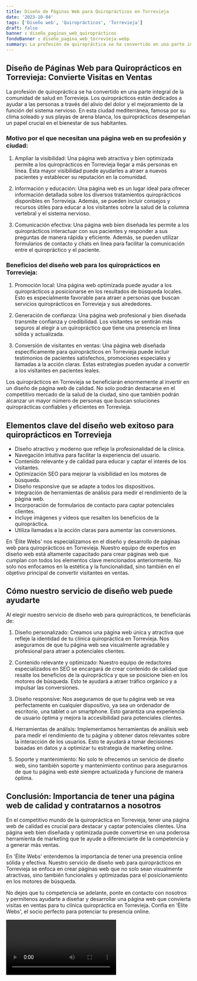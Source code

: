 ```yaml
---
title: Diseño de Páginas Web para Quiroprácticos en Torrevieja
date: '2023-10-04'
tags: ['Diseño web', 'Quiroprácticos', 'Torrevieja']
draft: false
banner : diseño_paginas_web_quiroprácticos
fondoBanner : diseño_pagina_web_torrevieja.webp
summary: La profesión de quiropráctica se ha convertido en una parte integral de la comunidad de salud en Torrevieja. Los quiroprácticos están dedicados a ayudar a las personas a través del alivio del dolor y el mejoramiento de la función del sistema nervioso. En esta ciudad mediterránea, famosa por su clima soleado y sus playas de arena blanca, los quiroprácticos desempeñan un papel crucial en el bienestar de sus habitantes.
---
```


## Diseño de Páginas Web para Quiroprácticos en Torrevieja: Convierte Visitas en Ventas

La profesión de quiropráctica se ha convertido en una parte integral de la comunidad de salud en Torrevieja. Los quiroprácticos están dedicados a ayudar a las personas a través del alivio del dolor y el mejoramiento de la función del sistema nervioso. En esta ciudad mediterránea, famosa por su clima soleado y sus playas de arena blanca, los quiroprácticos desempeñan un papel crucial en el bienestar de sus habitantes.

### Motivo por el que necesitan una página web en su profesión y ciudad:

1. Ampliar la visibilidad: Una página web atractiva y bien optimizada permite a los quiroprácticos en Torrevieja llegar a más personas en línea. Esta mayor visibilidad puede ayudarles a atraer a nuevos pacientes y establecer su reputación en la comunidad.

2. Información y educación: Una página web es un lugar ideal para ofrecer información detallada sobre los diversos tratamientos quiroprácticos disponibles en Torrevieja. Además, se pueden incluir consejos y recursos útiles para educar a los visitantes sobre la salud de la columna vertebral y el sistema nervioso.

3. Comunicación efectiva: Una página web bien diseñada les permite a los quiroprácticos interactuar con sus pacientes y responder a sus preguntas de manera rápida y eficiente. Además, se pueden utilizar formularios de contacto y chats en línea para facilitar la comunicación entre el quiropráctico y el paciente.

### Beneficios del diseño web para los quiroprácticos en Torrevieja:

1. Promoción local: Una página web optimizada puede ayudar a los quiroprácticos a posicionarse en los resultados de búsqueda locales. Esto es especialmente favorable para atraer a personas que buscan servicios quiroprácticos en Torrevieja y sus alrededores.

2. Generación de confianza: Una página web profesional y bien diseñada transmite confianza y credibilidad. Los visitantes se sentirán más seguros al elegir a un quiropráctico que tiene una presencia en línea sólida y actualizada.

3. Conversión de visitantes en ventas: Una página web diseñada específicamente para quiroprácticos en Torrevieja puede incluir testimonios de pacientes satisfechos, promociones especiales y llamadas a la acción claras. Estas estrategias pueden ayudar a convertir a los visitantes en pacientes leales.

Los quiroprácticos en Torrevieja se beneficiarán enormemente al invertir en un diseño de página web de calidad. No solo podrán destacarse en el competitivo mercado de la salud de la ciudad, sino que también podrán alcanzar un mayor número de personas que buscan soluciones quiroprácticas confiables y eficientes en Torrevieja.

<GifSeo />

<Cta />

## Elementos clave del diseño web exitoso para quiroprácticos en Torrevieja

- Diseño atractivo y moderno que refleje la profesionalidad de la clínica.
- Navegación intuitiva para facilitar la experiencia del usuario.
- Contenido relevante y de calidad para educar y captar el interés de los visitantes.
- Optimización SEO para mejorar la visibilidad en los motores de búsqueda.
- Diseño responsive que se adapte a todos los dispositivos.
- Integración de herramientas de análisis para medir el rendimiento de la página web.
- Incorporación de formularios de contacto para captar potenciales clientes.
- Incluye imágenes y vídeos que resalten los beneficios de la quiropráctica.
- Utiliza llamadas a la acción claras para aumentar las conversiones.

En 'Élite Webs' nos especializamos en el diseño y desarrollo de páginas web para quiroprácticos en Torrevieja. Nuestro equipo de expertos en diseño web está altamente capacitado para crear páginas web que cumplan con todos los elementos clave mencionados anteriormente. No solo nos enfocamos en la estética y la funcionalidad, sino también en el objetivo principal de convertir visitantes en ventas.

## Cómo nuestro servicio de diseño web puede ayudarte

Al elegir nuestro servicio de diseño web para quiroprácticos, te beneficiarás de:

1. Diseño personalizado: Creamos una página web única y atractiva que refleje la identidad de tu clínica quiropráctica en Torrevieja. Nos aseguramos de que tu página web sea visualmente agradable y profesional para atraer a potenciales clientes.

2. Contenido relevante y optimizado: Nuestro equipo de redactores especializados en SEO se encargará de crear contenido de calidad que resalte los beneficios de la quiropráctica y que se posicione bien en los motores de búsqueda. Esto te ayudará a atraer tráfico orgánico y a impulsar las conversiones.

3. Diseño responsive: Nos aseguramos de que tu página web se vea perfectamente en cualquier dispositivo, ya sea un ordenador de escritorio, una tablet o un smartphone. Esto garantiza una experiencia de usuario óptima y mejora la accesibilidad para potenciales clientes.

4. Herramientas de análisis: Implementamos herramientas de análisis web para medir el rendimiento de tu página y obtener datos relevantes sobre la interacción de los usuarios. Esto te ayudará a tomar decisiones basadas en datos y a optimizar tu estrategia de marketing online.

5. Soporte y mantenimiento: No solo te ofrecemos un servicio de diseño web, sino también soporte y mantenimiento continuo para asegurarnos de que tu página web esté siempre actualizada y funcione de manera óptima.

## Conclusión: Importancia de tener una página web de calidad y contratarnos a nosotros

En el competitivo mundo de la quiropráctica en Torrevieja, tener una página web de calidad es crucial para destacar y captar potenciales clientes. Una página web bien diseñada y optimizada puede convertirse en una poderosa herramienta de marketing que te ayude a diferenciarte de la competencia y a generar más ventas.

En 'Élite Webs' entendemos la importancia de tener una presencia online sólida y efectiva. Nuestro servicio de diseño web para quiroprácticos en Torrevieja se enfoca en crear páginas web que no solo sean visualmente atractivas, sino también funcionales y optimizadas para el posicionamiento en los motores de búsqueda.

No dejes que tu competencia se adelante, ponte en contacto con nosotros y permítenos ayudarte a diseñar y desarrollar una página web que convierta visitas en ventas para tu clínica quiropráctica en Torrevieja. Confía en 'Élite Webs', el socio perfecto para potenciar tu presencia online.

<Video />

<CtaBot job='Quiroprácticos' city='Torrevieja'/>

<Gmaps query='Torrevieja+españa+maps' />